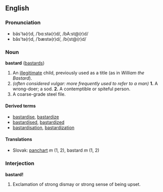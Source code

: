 ==English==
===Pronunciation===
*bäs'tə(r)d, /ˈbɑːstə(r)d/, /bA:st@(r)d/
*băs'tə(r)d, /ˈbæstə(r)d/, /b{st@(r)d/

===Noun===
'''bastard''' ([[bastards]])

# An [[illegitimate]] child, previously used as a title (as in ''William the Bastard'').
# ''(often considered vulgar: more frequently used to refer to a man)'' '''1.''' A wrong-doer; a sod. '''2.''' A contemptible or spiteful person.
# A coarse-grade steel file.

==== Derived terms ====
*[[bastardise]], [[bastardize]]
*[[bastardised]], [[bastardized]]
*[[bastardisation]], [[bastardization]]

==== Translations ====
*Slovak: [[panchart]] ''m'' (1, 2), bastard ''m'' (1, 2)

===Interjection===
'''bastard!'''

# Exclamation of strong dismay or strong sense of being upset.